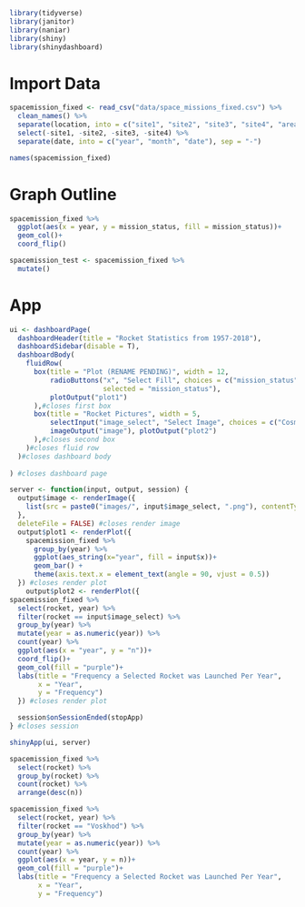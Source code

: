 ```r
library(tidyverse)
library(janitor)
library(naniar)
library(shiny)
library(shinydashboard)
```
# Import Data
```r
spacemission_fixed <- read_csv("data/space_missions_fixed.csv") %>% 
  clean_names() %>%
  separate(location, into = c("site1", "site2", "site3", "site4", "area", "country"), extra = "drop", fill = "left", sep = ",") %>%
  select(-site1, -site2, -site3, -site4) %>%
  separate(date, into = c("year", "month", "date"), sep = "-")
```

```r
names(spacemission_fixed)
```


# Graph Outline

```r
spacemission_fixed %>%
  ggplot(aes(x = year, y = mission_status, fill = mission_status))+
  geom_col()+
  coord_flip()
```

```r
spacemission_test <- spacemission_fixed %>%
  mutate()
```


# App
```r
ui <- dashboardPage(
  dashboardHeader(title = "Rocket Statistics from 1957-2018"),
  dashboardSidebar(disable = T),
  dashboardBody(
    fluidRow(
      box(title = "Plot (RENAME PENDING)", width = 12,
          radioButtons("x", "Select Fill", choices = c("mission_status", "rocket_status", "country"),
                       selected = "mission_status"),
          plotOutput("plot1")
      ),#closes first box
      box(title = "Rocket Pictures", width = 5,
          selectInput("image_select", "Select Image", choices = c("Cosmos-3M (11K65M)", "Voskhod","Falcon 9 Block 5","Cosmos-2I (63SM)", "Soyuz U")),
          imageOutput("image"), plotOutput("plot2")
      ),#closes second box
    )#closes fluid row
  )#closes dashboard body
  
) #closes dashboard page

server <- function(input, output, session) {
  output$image <- renderImage({
    list(src = paste0("images/", input$image_select, ".png"), contentType = "image/png", width = "300px")
  }, 
  deleteFile = FALSE) #closes render image
  output$plot1 <- renderPlot({
    spacemission_fixed %>%
      group_by(year) %>%
      ggplot(aes_string(x="year", fill = input$x))+
      geom_bar() + 
      theme(axis.text.x = element_text(angle = 90, vjust = 0.5))
  }) #closes render plot
    output$plot2 <- renderPlot({
spacemission_fixed %>%
  select(rocket, year) %>%
  filter(rocket == input$image_select) %>%
  group_by(year) %>%
  mutate(year = as.numeric(year)) %>%
  count(year) %>%
  ggplot(aes(x = "year", y = "n"))+
  coord_flip()+
  geom_col(fill = "purple")+
  labs(title = "Frequency a Selected Rocket was Launched Per Year",
       x = "Year",
       y = "Frequency")
  }) #closes render plot

  session$onSessionEnded(stopApp)
} #closes session

shinyApp(ui, server)
```


```r
spacemission_fixed %>%
  select(rocket) %>%
  group_by(rocket) %>%
  count(rocket) %>%
  arrange(desc(n))
```

```r
spacemission_fixed %>%
  select(rocket, year) %>%
  filter(rocket == "Voskhod") %>%
  group_by(year) %>%
  mutate(year = as.numeric(year)) %>%
  count(year) %>%
  ggplot(aes(x = year, y = n))+
  geom_col(fill = "purple")+
  labs(title = "Frequency a Selected Rocket was Launched Per Year",
       x = "Year",
       y = "Frequency")
```

